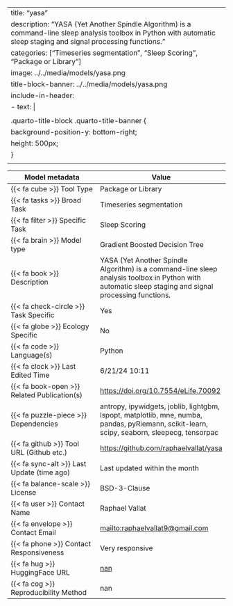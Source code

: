 
---
title: "yasa"
description: "YASA (Yet Another Spindle Algorithm) is a command-line sleep analysis toolbox in Python with automatic sleep staging and signal processing functions."
categories: ["Timeseries segmentation", "Sleep Scoring", "Package or Library"]
image: ../../media/models/yasa.png
title-block-banner: ../../media/models/yasa.png
include-in-header:
  - text: |
      <style>
      .quarto-title-block .quarto-title-banner {
        background-position-y: bottom-right;
        height: 500px;
      }
      </style>
---

| Model metadata             | Value                               |
|----------------------------|------------------------------------|
| {{< fa cube >}} Tool Type | [Package or Library]{.tool_type .tool_type_pkglib} |
| {{< fa tasks >}} Broad Task | Timeseries segmentation |
| {{< fa filter >}} Specific Task | Sleep Scoring |
| {{< fa brain >}} Model type | Gradient Boosted Decision Tree |
| {{< fa book >}} Description | YASA (Yet Another Spindle Algorithm) is a command-line sleep analysis toolbox in Python with automatic sleep staging and signal processing functions. |
| {{< fa check-circle >}} Task Specific | Yes |
| {{< fa globe >}} Ecology Specific | No |
| {{< fa code >}} Language(s) | Python |
| {{< fa clock >}} Last Edited Time | 6/21/24 10:11 |
| {{< fa book-open >}} Related Publication(s) | [https://doi.org/10.7554/eLife.70092](https://doi.org/10.7554/eLife.70092) |
| {{< fa puzzle-piece >}} Dependencies | antropy, ipywidgets, joblib, lightgbm, lspopt, matplotlib, mne, numba, pandas, pyRiemann, scikit-learn, scipy, seaborn, sleepecg, tensorpac |
| {{< fa github >}} Tool URL (Github etc.) | [https://github.com/raphaelvallat/yasa](https://github.com/raphaelvallat/yasa) |
| {{< fa sync-alt >}} Last Update (time ago) | Last updated within the month |
| {{< fa balance-scale >}} License | BSD-3-Clause |
| {{< fa user >}} Contact Name | Raphael Vallat |
| {{< fa envelope >}} Contact Email | [mailto:raphaelvallat9@gmail.com](mailto:raphaelvallat9@gmail.com) |
| {{< fa phone >}} Contact Responsiveness | Very responsive |
| {{< fa hug >}} HuggingFace URL | [nan](nan) |
| {{< fa cog >}} Reproducibility Method | nan |
